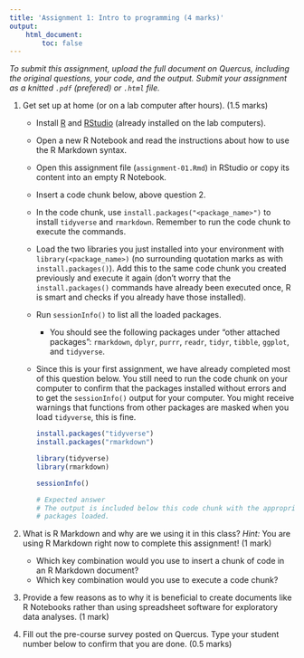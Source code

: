 ```yaml
---
title: 'Assignment 1: Intro to programming (4 marks)'
output:
    html_document:
        toc: false
---
```


*To submit this assignment, upload the full document on Quercus,
including the original questions, your code, and the output. Submit
your assignment as a knitted `.pdf` (prefered) or `.html` file.*

1.  Get set up at home (or on a lab computer after hours). (1.5 marks)
    -   Install [R](https://cran.rstudio.com/) and
        [RStudio](https://www.rstudio.com/products/rstudio/download/)
        (already installed on the lab computers).
    -   Open a new R Notebook and read the instructions about how to use
        the R Markdown syntax.
    -   Open this assignment file (`assignment-01.Rmd`) in RStudio or
        copy its content into an empty R Notebook.
    -   Insert a code chunk below, above question 2.
    -   In the code chunk, use `install.packages("<package_name>")` to
        install `tidyverse` and `rmarkdown`. Remember to run the code
        chunk to execute the commands.
    -   Load the two libraries you just installed into your environment
        with `library(<package_name>)` (no surrounding quotation marks
        as with `install.packages()`). Add this to the same code chunk
        you created previously and execute it again (don't worry that
        the `install.packages()` commands have already been executed
        once, R is smart and checks if you already have those
        installed).
    -   Run `sessionInfo()` to list all the loaded packages.
        -   You should see the following packages under "other attached
            packages": `rmarkdown`, `dplyr`, `purrr`, `readr`, `tidyr`,
            `tibble`, `ggplot`, and `tidyverse`.
    -   Since this is your first assignment, we have already completed
        most of this question below. You still need to run the code
        chunk on your computer to confirm that the packages installed
        without errors and to get the `sessionInfo()` output for your
        computer. You might receive warnings that functions from other
        packages are masked when you load `tidyverse`, this is fine.

        ```r
        install.packages("tidyverse")
        install.packages("rmarkdown")
    
        library(tidyverse)
        library(rmarkdown)
    
        sessionInfo()
    
        # Expected answer
        # The output is included below this code chunk with the appropriate 
        # packages loaded.
        ```

2.  What is R Markdown and why are we using it in this class? *Hint:*
    You are using R Markdown right now to complete this assignment! (1
    mark)
    -   Which key combination would you use to insert a chunk of code in
        an R Markdown document?
    -   Which key combination would you use to execute a code chunk?

3.  Provide a few reasons as to why it is beneficial to create documents
    like R Notebooks rather than using spreadsheet software for
    exploratory data analyses. (1 mark)

4.  Fill out the pre-course survey posted on Quercus. Type your student number 
    below to confirm that you are done. (0.5 marks)
